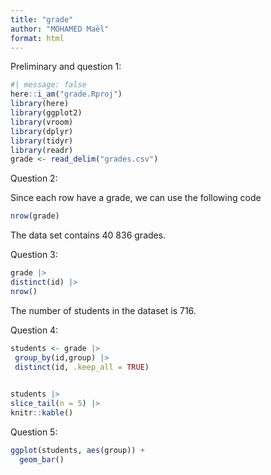 ```yaml
---
title: "grade"
author: "MOHAMED Maël"
format: html
---
```


Preliminary and question 1:

```r
#| message: false
here::i_am("grade.Rproj")
library(here)
library(ggplot2)
library(vroom)
library(dplyr)
library(tidyr)
library(readr)
grade <- read_delim("grades.csv")
```

Question 2:

Since each row have a grade, we can use the following code

```r
nrow(grade)
```

The data set contains 40 836 grades.

Question 3:

```r
grade |>
distinct(id) |>
nrow() 
```

The number of students in the dataset is 716.

Question 4:



```r
students <- grade |>
 group_by(id,group) |>
 distinct(id, .keep_all = TRUE)
  
```


```r
students |>
slice_tail(n = 5) |>
knitr::kable()

```

Question 5:

```r
ggplot(students, aes(group)) +
  geom_bar()
```
















